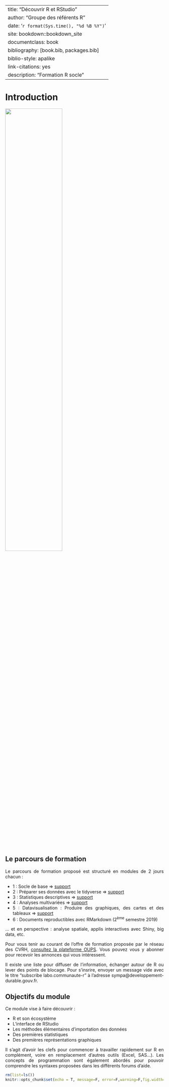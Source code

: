 
--- 
title: "Découvrir R et RStudio"
author: "Groupe des référents R"
date: '`r format(Sys.time(), "%d %B %Y")`'
site: bookdown::bookdown_site
documentclass: book
bibliography: [book.bib, packages.bib]
biblio-style: apalike
link-citations: yes
description: "Formation R socle"
---

<style> body {text-align: justify}  </style>

# Introduction

![](Figures/Rlogo.jpg){width=60%}

## Le parcours de formation

Le parcours de formation proposé est structuré en modules de 2 jours chacun :

- 1 : Socle de base $\Rightarrow$ [support](https://rawgit.com/MTES-MCT/parcours-r/master/Supports_formations/m1_socle/_book/index.html)
- 2 : Préparer ses données avec le tidyverse $\Rightarrow$ [support](https://rawgit.com/MTES-MCT/parcours-r/master/Supports_formations/m2_preparation_donnees/_book/index.html)
- 3 : Statistiques descriptives $\Rightarrow$ [support](https://rawgit.com/MTES-MCT/parcours-r/master/Supports_formations/m3_stats_desc/_book/index.html)
- 4 : Analyses multivariées $\Rightarrow$ [support](https://rawgit.com/MTES-MCT/parcours-r/master/Supports_formations/m4_analyse_donnees/_book/index.html)
- 5 : Datavisualisation : Produire des graphiques, des cartes et des tableaux $\Rightarrow$ [support](https://rawgit.com/MTES-MCT/parcours-r/master/Supports_formations/m5_valorisation_des_donnees/_book/index.html)
- 6 : Documents reproductibles avec RMarkdown (2^ème^ semestre 2019)

... et en perspective : analyse spatiale, applis interactives avec Shiny, big data, etc.

Pour vous tenir au courant de l'offre de formation proposée par le réseau des CVRH, [consultez la plateforme OUPS](http://oups-cmvrh.e2.rie.gouv.fr/). Vous pouvez vous y abonner pour recevoir les annonces qui vous intéressent.

Il existe une liste pour diffuser de l'information, échanger autour de R ou lever des points de blocage. Pour s'insrire, envoyer un message vide avec le titre "subscribe labo.communaute-r" à l'adresse sympa@developpement-durable.gouv.fr.

## Objectifs du module

Ce module vise à faire découvrir :

- R et son écosystème
- L'interface de RStudio
- Les méthodes élémentaires d'importation des données
- Des premières statistiques
- Des premières représentations graphiques

Il s'agit d'avoir les clefs pour commencer à travailler rapidement sur R en complément, voire en remplacement d'autres outils (Excel, SAS...). Les concepts de programmation sont également abordés pour pouvoir comprendre les syntaxes proposées dans les différents forums d'aide.


```r
rm(list=ls())
knitr::opts_chunk$set(echo = T, message=F, error=F,warning=F,fig.width=6, fig.height=6)
```



